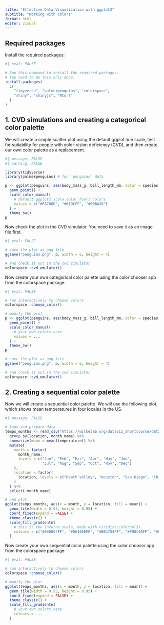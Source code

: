 ```yaml
---
title: "Effective Data Visualization with ggplot2"
subtitle: "Working with colors"
format: html
editor: visual
---
```


## Required packages

Install the required packages:

```r
#| eval: FALSE

# Run this command to install the required packages.
# You need to do this only once.
install.packages(
  c(
    "tidyverse", "palmerpenguins", "colorspace",
    "shiny", "shinyjs", "RCurl"
  )
)
```

## 1. CVD simulations and creating a categorical color palette

We will create a simple scatter plot using the default ggplot hue scale, test for suitability for people with color-vision deficiency (CVD), and then create our own color palette as a replacement.

```r
#| message: FALSE
#| warning: FALSE

library(tidyverse)
library(palmerpenguins) # for `penguins` data

p <- ggplot(penguins, aes(body_mass_g, bill_length_mm, color = species)) +
  geom_point() +
  scale_color_manual(
    # default ggplot2 scale_color_hue() colors
    values = c("#F8766D", "#619CFF", "#00BA38")
  ) +
  theme_bw()
p
```

Now check the plot in the CVD simulator. You need to save it as an image file first.

```r
#| eval: FALSE

# save the plot as png file
ggsave("penguins.png", p, width = 6, height = 4)

# and check it out in the cvd simulator
colorspace::cvd_emulator()
```

Now create your own categorical color palette using the color chooser app from the colorspace package.

```r
#| eval: FALSE

# run interactively to choose colors
colorspace::choose_color()

# modify the plot
p <- ggplot(penguins, aes(body_mass_g, bill_length_mm, color = species)) +
  geom_point() +
  scale_color_manual(
    # your own colors here
    values = ...
  ) +
  theme_bw()
p

# save the plot as png file
ggsave("penguins.png", p, width = 6, height = 4)

# and check it out in the cvd simulator
colorspace::cvd_emulator()
```

## 2. Creating a sequential color palette

Now we will create a sequential color palette. We will use the following plot, which shows mean temperatures in four locales in the US.

```r
#| message: FALSE

# load and prepare data
temps_months <- read_csv("https://wilkelab.org/dataviz_shortcourse/datasets/tempnormals.csv") %>%
  group_by(location, month_name) %>%
  summarize(mean = mean(temperature)) %>%
  mutate(
    month = factor(
      month_name,
      levels = c("Jan", "Feb", "Mar", "Apr", "May", "Jun",
                 "Jul", "Aug", "Sep", "Oct", "Nov", "Dec")
    ),
    location = factor(
      location, levels = c("Death Valley", "Houston", "San Diego", "Chicago")
    )
  ) %>%
  select(-month_name)

# and plot
ggplot(temps_months, aes(x = month, y = location, fill = mean)) + 
  geom_tile(width = 0.95, height = 0.95) + 
  coord_fixed(expand = FALSE) +
  theme_classic() +
  scale_fill_gradientn(
    # this is the inferno scale, made with viridis::inferno(5)
    colours = c("#000004FF", "#56106EFF", "#BB3754FF", "#F98C0AFF", "#FCFFA4FF")
  )
```

Now create your own sequential color palette using the color chooser app from the colorspace package.

```r
#| eval: FALSE

# run interactively to choose colors
colorspace::choose_color()

# modify the plot
ggplot(temps_months, aes(x = month, y = location, fill = mean)) + 
  geom_tile(width = 0.95, height = 0.95) + 
  coord_fixed(expand = FALSE) +
  theme_classic() +
  scale_fill_gradientn(
    # your own colors here
    colours = ...
  )
```
